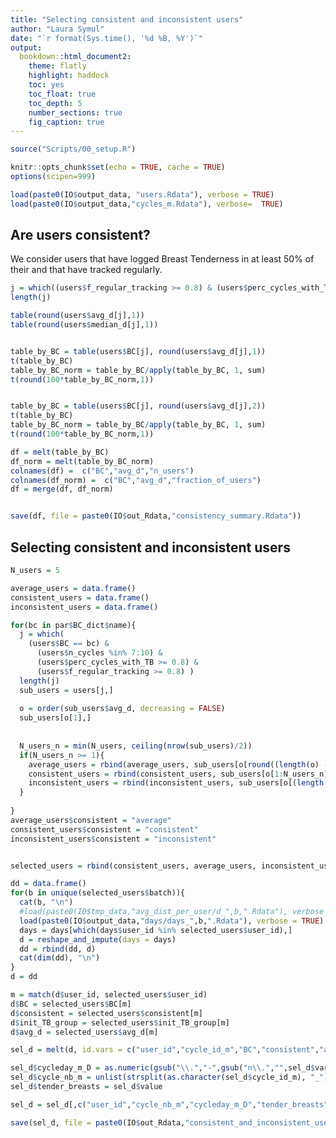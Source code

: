 ```yaml
---
title: "Selecting consistent and inconsistent users"
author: "Laura Symul"
date: "`r format(Sys.time(), '%d %B, %Y')`"
output: 
  bookdown::html_document2: 
    theme: flatly
    highlight: haddock
    toc: yes
    toc_float: true
    toc_depth: 5
    number_sections: true
    fig_caption: true
---
```




```r
source("Scripts/00_setup.R")
```


```r
knitr::opts_chunk$set(echo = TRUE, cache = TRUE)
options(scipen=999)
```



```r
load(paste0(IO$output_data, "users.Rdata"), verbose = TRUE)
load(paste0(IO$output_data,"cycles_m.Rdata"), verbose=  TRUE)
```

## Are users consistent?

We consider users that have logged Breast Tenderness in at least 50% of their and that have tracked regularly.

```r

j = which((users$f_regular_tracking >= 0.8) & (users$perc_cycles_with_TB >= 0.8) & (users$n_stretches == 1))
length(j)

table(round(users$avg_d[j],1))
table(round(users$median_d[j],1))


table_by_BC = table(users$BC[j], round(users$avg_d[j],1))
t(table_by_BC)
table_by_BC_norm = table_by_BC/apply(table_by_BC, 1, sum)
t(round(100*table_by_BC_norm,1))


table_by_BC = table(users$BC[j], round(users$avg_d[j],2))
t(table_by_BC)
table_by_BC_norm = table_by_BC/apply(table_by_BC, 1, sum)
t(round(100*table_by_BC_norm,1))

df = melt(table_by_BC)
df_norm = melt(table_by_BC_norm)
colnames(df) =  c("BC","avg_d","n_users")
colnames(df_norm) =  c("BC","avg_d","fraction_of_users")
df = merge(df, df_norm)


save(df, file = paste0(IO$out_Rdata,"consistency_summary.Rdata"))


```





## Selecting consistent and inconsistent users


```r

N_users = 5

average_users = data.frame()
consistent_users = data.frame()
inconsistent_users = data.frame()

for(bc in par$BC_dict$name){
  j = which(
    (users$BC == bc) & 
      (users$n_cycles %in% 7:10) & 
      (users$perc_cycles_with_TB >= 0.8) &
      (users$f_regular_tracking >= 0.8) )
  length(j)
  sub_users = users[j,]
  
  o = order(sub_users$avg_d, decreasing = FALSE)
  sub_users[o[1],]
  
  
  N_users_n = min(N_users, ceiling(nrow(sub_users)/2))
  if(N_users_n >= 1){
    average_users = rbind(average_users, sub_users[o[round((length(o) - N_users_n)/2):round((length(o) + N_users_n)/2)],])
    consistent_users = rbind(consistent_users, sub_users[o[1:N_users_n],])
    inconsistent_users = rbind(inconsistent_users, sub_users[o[(length(o)-N_users_n+1) : length(o)],])
  }
  
}
average_users$consistent = "average"
consistent_users$consistent = "consistent"
inconsistent_users$consistent = "inconsistent"


selected_users = rbind(consistent_users, average_users, inconsistent_users)

```




```r

dd = data.frame()
for(b in unique(selected_users$batch)){
  cat(b, "\n")
  #load(paste0(IO$tmp_data,"avg_dist_per_user/d_",b,".Rdata"), verbose = TRUE)
  load(paste0(IO$output_data,"days/days_",b,".Rdata"), verbose = TRUE)
  days = days[which(days$user_id %in% selected_users$user_id),]
  d = reshape_and_impute(days = days)
  dd = rbind(dd, d)
  cat(dim(dd), "\n")
}
d = dd

m = match(d$user_id, selected_users$user_id)
d$BC = selected_users$BC[m]
d$consistent = selected_users$consistent[m]
d$init_TB_group = selected_users$init_TB_group[m]
d$avg_d = selected_users$avg_d[m]

sel_d = melt(d, id.vars = c("user_id","cycle_id_m","BC","consistent","avg_d","init_TB_group"))

sel_d$cycleday_m_D = as.numeric(gsub("\\.","-",gsub("n\\.","",sel_d$variable)))
sel_d$cycle_nb_m = unlist(strsplit(as.character(sel_d$cycle_id_m), "_"))[(1:nrow(sel_d))*2]
sel_d$tender_breasts = sel_d$value

sel_d = sel_d[,c("user_id","cycle_nb_m","cycleday_m_D","tender_breasts","BC","consistent","avg_d","init_TB_group")]

save(sel_d, file = paste0(IO$out_Rdata,"consistent_and_inconsistent_users.Rdata"))

```





